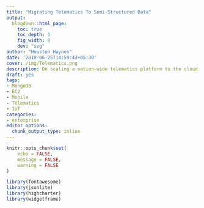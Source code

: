 ---
title: "Migrating Telematics To Semi-Structured Data"
output:
  blogdown::html_page:
    toc: true
    toc_depth: 1
    fig_width: 8
    dev: "svg"
author: "Houston Haynes"
date: '2018-06-25T14:59:43+05:30'
cover: /img/Telematics.png
description: On scaling a nation-wide telematics platform to the cloud
draft: yes
tags:
- MongoDB
- EC2
- Mobile
- Telematics
- IoT
categories: 
- enterprise
editor_options: 
  chunk_output_type: inline
---
```{r setup, include=FALSE}
knitr::opts_chunk$set(
	echo = FALSE,
	message = FALSE,
	warning = FALSE
)

library(fontawesome)
library(jsonlite)
library(highcharter)
library(widgetframe)
```


